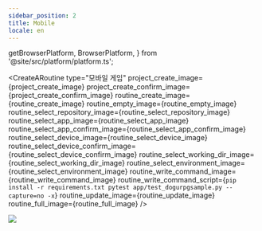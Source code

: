 ```yaml
---
sidebar_position: 2
title: Mobile
locale: en
---
```


  getBrowserPlatform,
  BrowserPlatform,
} from '@site/src/platform/platform.ts';

<IntegrateWithGitRepository />

<AppUpload
  app_name="DoguRpgSample.apk"
  app_url="https://github.com/dogu-team/gamium-unity-samples/releases/download/DoguRpgSample-2.0.6/android.zip"
/>
<AppUploadiOSGamium />

<CreateARoutine 
  type="모바일 게임"
  project_create_image={project_create_image}
  project_create_confirm_image={project_create_confirm_image}
  routine_create_image={routine_create_image}
  routine_empty_image={routine_empty_image}
  routine_select_repository_image={routine_select_repository_image}
  routine_select_app_image={routine_select_app_image}
  routine_select_app_confirm_image={routine_select_app_confirm_image}
  routine_select_device_image={routine_select_device_image}
  routine_select_device_confirm_image={routine_select_device_confirm_image}
  routine_select_working_dir_image={routine_select_working_dir_image}
  routine_select_environment_image={routine_select_environment_image}
  routine_write_command_image={routine_write_command_image}
  routine_write_command_script={`pip install -r requirements.txt
pytest app/test_dogurpgsample.py --capture=no -x`}
  routine_update_image={routine_update_image}
  routine_full_image={routine_full_image}
/>

<RunARoutine />
<img src={routine_livestreaming_gamium_pytest} style={{ width: 800 }} />
